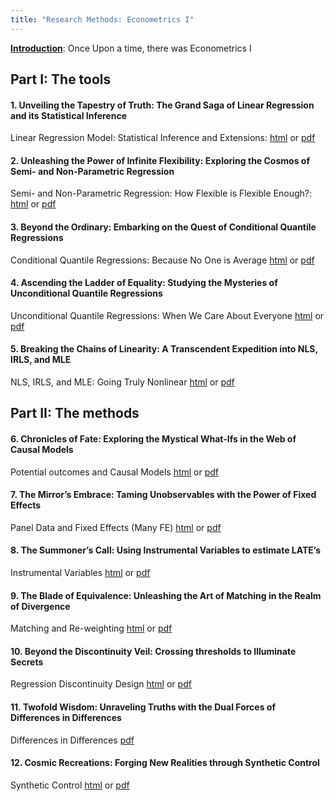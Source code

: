 ```yaml
---
title: "Research Methods: Econometrics I"
---
```


[**Introduction**](rmethods/1introduction.html): Once Upon a time, there was Econometrics I

## Part I: The tools

#### 1. Unveiling the Tapestry of Truth: The Grand Saga of Linear Regression and its Statistical Inference
   
   Linear Regression Model: Statistical Inference and Extensions: [html](adv_class/02OLS.html) or [pdf](adv_class/02OLS.pdf)

#### 2. Unleashing the Power of Infinite Flexibility: Exploring the Cosmos of Semi- and Non-Parametric Regression
   
   Semi- and Non-Parametric Regression: How Flexible is Flexible Enough?: [html](adv_class/03par_spar_npar.html) or [pdf](adv_class/03par_spar_npar.pdf)

#### 3. Beyond the Ordinary: Embarking on the Quest of Conditional Quantile Regressions
   
   Conditional Quantile Regressions: Because No One is Average [html](adv_class/04cqreg.html) or [pdf](adv_class/04cqreg.pdf)

#### 4. Ascending the Ladder of Equality: Studying the Mysteries of Unconditional Quantile Regressions
   
   Unconditional Quantile Regressions: When We Care About Everyone [html](adv_class/05uqreg.html) or [pdf](adv_class/05uqreg.pdf)

#### 5. Breaking the Chains of Linearity: A Transcendent Expedition into NLS, IRLS, and MLE
   
   NLS, IRLS, and MLE: Going Truly Nonlinear [html](adv_class/06nlreg.html) or [pdf](adv_class/06nlreg.pdf)

## Part II: The methods

#### 6. Chronicles of Fate: Exploring the Mystical What-Ifs in the Web of Causal Models
   
   Potential outcomes and Causal Models [html](adv_class/07po_ci.html) or [pdf](adv_class/07po_ci.pdf)

#### 7. The Mirror's Embrace: Taming Unobservables with the Power of Fixed Effects
   
   Panel Data and Fixed Effects (Many FE) [html](adv_class/08panel_FE.html) or [pdf](adv_class/08panel_FE.pdf)

#### 8. The Summoner's Call: Using Instrumental Variables to estimate LATE's
   
   Instrumental Variables [html](adv_class/09iv.html) or [pdf](adv_class/09iv.pdf)

#### 9. The Blade of Equivalence: Unleashing the Art of Matching in the Realm of Divergence
   
   Matching and Re-weighting [html](adv_class/10matching.html) or [pdf](adv_class/10matching.pdf)   

#### 10. Beyond the Discontinuity Veil: Crossing thresholds to Illuminate Secrets
   
   Regression Discontinuity Design [html](adv_class/11rdd.html) or [pdf](adv_class/11rdd.pdf)

#### 11. Twofold Wisdom: Unraveling Truths with the Dual Forces of Differences in Differences
   
   Differences in Differences [pdf](adv_class/resources/DRDID_CSDID.pdf)      

#### 12. Cosmic Recreations: Forging New Realities through Synthetic Control 
   
   Synthetic Control [html](adv_class/13SC.html) or [pdf](adv_class/13SC.pdf)      